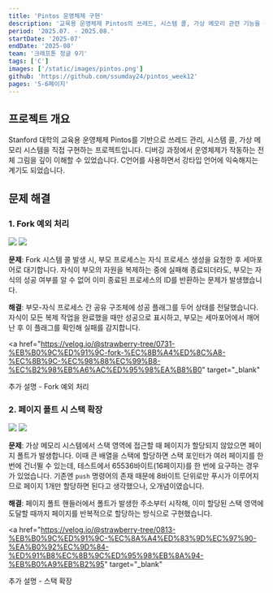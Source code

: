 ```yaml
---
title: 'Pintos 운영체제 구현'
description: '교육용 운영체제 Pintos의 쓰레드, 시스템 콜, 가상 메모리 관련 기능을 구현'
period: '2025.07. - 2025.08.'
startDate: '2025-07'
endDate: '2025-08'
team: '크래프톤 정글 9기'
tags: ['C']
images: ['/static/images/pintos.png']
github: 'https://github.com/ssumday24/pintos_week12'
pages: '5-6페이지'
---
```


## 프로젝트 개요

Stanford 대학의 교육용 운영체제 Pintos를 기반으로 쓰레드 관리, 시스템 콜, 가상 메모리 시스템을 직접 구현하는 프로젝트입니다. 디버깅 과정에서 운영체제가 작동하는 전체 그림을 깊이 이해할 수 있었습니다. C언어를 사용하면서 강타입 언어에 익숙해지는 계기도 되었습니다.

## 문제 해결

### 1. Fork 예외 처리

<span className="grid grid-cols-1 gap-1 md:grid-cols-2 md:gap-1">
  <img className="!my-0 print:max-w-xl" src="/static/images/pintos/pintos_1.png" />
  <img className="!my-0 print:max-w-xl" src="/static/images/pintos/pintos_2.png" />
</span>

**문제**: Fork 시스템 콜 발생 시, 부모 프로세스는 자식 프로세스 생성을 요청한 후 세마포어로 대기합니다. 자식이 부모의 자원을 복제하는 중에 실패해 종료되더라도, 부모는 자식의 성공 여부를 알 수 없어 이미 종료된 프로세스의 ID를 반환하는 문제가 발생했습니다.

**해결**: 부모-자식 프로세스 간 공유 구조체에 성공 플래그를 두어 상태를 전달했습니다. 자식이 모든 복제 작업을 완료했을 때만 성공으로 표시하고, 부모는 세마포어에서 깨어난 후 이 플래그를 확인해 실패를 감지합니다.

<a
  href="https://velog.io/@strawberry-tree/0731-%EB%B0%9C%ED%91%9C-fork-%EC%8B%A4%ED%8C%A8-%EC%8B%9C-%EC%98%88%EC%99%B8-%EC%B2%98%EB%A6%AC%ED%95%98%EA%B8%B0"
  target="_blank"
>
  추가 설명 - Fork 예외 처리
</a>

### 2. 페이지 폴트 시 스택 확장

<span className="grid grid-cols-1 gap-1 md:grid-cols-2 md:gap-1">
  <img className="!my-0 print:max-w-xl" src="/static/images/pintos/pintos_3.png" />
  <img className="!my-0 print:max-w-xl" src="/static/images/pintos/pintos_4.png" />
</span>

**문제**: 가상 메모리 시스템에서 스택 영역에 접근할 때 페이지가 할당되지 않았으면 페이지 폴트가 발생합니다. 이때 큰 배열을 스택에 할당하면 스택 포인터가 여러 페이지를 한 번에 건너뛸 수 있는데, 테스트에서 65536바이트(16페이지)를 한 번에 요구하는 경우가 있었습니다. 기존엔 `push` 명령어의 존재 때문에 8바이트 단위로만 푸시가 이루어지므로 페이지 1개만 할당하면 된다고 생각했으나, 오개념이였습니다.

**해결**: 페이지 폴트 핸들러에서 폴트가 발생한 주소부터 시작해, 이미 할당된 스택 영역에 도달할 때까지 페이지를 반복적으로 할당하는 방식으로 구현했습니다.

<a
  href="https://velog.io/@strawberry-tree/0813-%EB%B0%9C%ED%91%9C-%EC%8A%A4%ED%83%9D%EC%97%90-%EA%B0%92%EC%9D%84-%ED%91%B8%EC%8B%9C%ED%95%98%EB%8A%94-%EB%B0%A9%EB%B2%95"
  target="_blank"
>
  추가 설명 - 스택 확장
</a>
